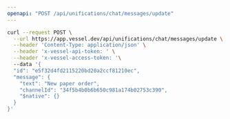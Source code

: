 ```yaml
---
openapi: "POST /api/unifications/chat/messages/update"
---
```


<RequestExample>

```bash Request
curl --request POST \
  --url https://app.vessel.dev/api/unifications/chat/messages/update \
  --header 'Content-Type: application/json' \
  --header 'x-vessel-api-token: ' \
  --header 'x-vessel-access-token: '\ 
  --data '{
  "id": "e5f32d4fd2115220bd20a2ccf81210ec",
  "message": {
    "text": "New paper order",
    "channelId": "34f5b4b0b6b650c981a174b02753c390",
    "$native": {}
  }
}'
```

</RequestExample>


      